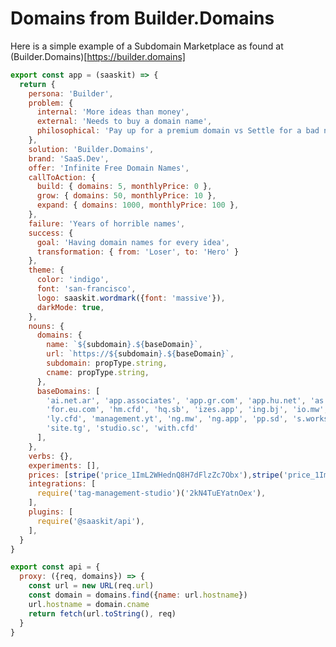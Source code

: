 # Domains from Builder.Domains

Here is a simple example of a Subdomain Marketplace as found at (Builder.Domains)[https://builder.domains]

```javascript
export const app = (saaskit) => { 
  return {
    persona: 'Builder',
    problem: {
      internal: 'More ideas than money',
      external: 'Needs to buy a domain name',
      philosophical: 'Pay up for a premium domain vs Settle for a bad name',
    },
    solution: 'Builder.Domains',
    brand: 'SaaS.Dev',
    offer: 'Infinite Free Domain Names',
    callToAction: {
      build: { domains: 5, monthlyPrice: 0 },
      grow: { domains: 50, monthlyPrice: 10 },
      expand: { domains: 1000, monthlyPrice: 100 },
    },
    failure: 'Years of horrible names',
    success: {
      goal: 'Having domain names for every idea',
      transformation: { from: 'Loser', to: 'Hero' }
    },
    theme: {
      color: 'indigo',
      font: 'san-francisco',
      logo: saaskit.wordmark({font: 'massive'}),
      darkMode: true,
    },
    nouns: {
      domains: {
        name: `${subdomain}.${baseDomain}`,
        url: `https://${subdomain}.${baseDomain}`,
        subdomain: propType.string,
        cname: propType.string,
      },
      baseDomains: [
        'ai.net.ar', 'app.associates', 'app.gr.com', 'app.hu.net', 'as.ls', 'as.wtf', 'dev.mw', 'dev.td', 'dev.cfd', 'for.as', 
        'for.eu.com', 'hm.cfd', 'hq.sb', 'izes.app', 'ing.bj', 'io.mw', 'js.ht', 'kit.mt', 'landingpa.ge', 'ly.com.se', 
        'ly.cfd', 'management.yt', 'ng.mw', 'ng.app', 'pp.sd', 's.works', 'sh.sb', 'site.as', 'site.cfd', 'site.gd', 
        'site.tg', 'studio.sc', 'with.cfd'
      ],
    },
    verbs: {},
    experiments: [],
    prices: [stripe('price_1ImL2WHednQ8H7dFlzZc7Obx'),stripe('price_1ImL3AHednQ8H7dFbmNixzAt')],
    integrations: [
      require('tag-management-studio')('2kN4TuEYatnOex'),
    ],
    plugins: [
      require('@saaskit/api'),
    ],
  }
}

export const api = {
  proxy: ({req, domains}) => {
    const url = new URL(req.url)
    const domain = domains.find({name: url.hostname})
    url.hostname = domain.cname
    return fetch(url.toString(), req)
  }
}
```